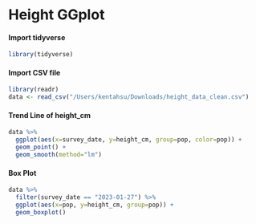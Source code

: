 # Height GGplot

#### Import tidyverse
```r
library(tidyverse)
```

#### Import CSV file
```r
library(readr)
data <- read_csv("/Users/kentahsu/Downloads/height_data_clean.csv")
```

#### Trend Line of height_cm
```r
data %>%
  ggplot(aes(x=survey_date, y=height_cm, group=pop, color=pop)) +
  geom_point() +
  geom_smooth(method="lm")
```

#### Box Plot

```r
data %>%
  filter(survey_date == "2023-01-27") %>%
  ggplot(aes(x=pop, y=height_cm, group=pop)) +
  geom_boxplot()

```

